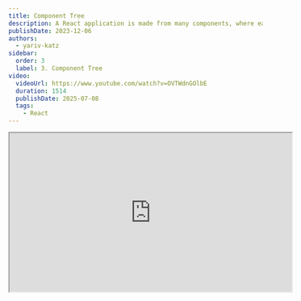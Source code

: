 ```yaml
---
title: Component Tree
description: A React application is made from many components, where each UI component can place another component, forming a tree of components.
publishDate: 2023-12-06
authors:
  - yariv-katz
sidebar:
  order: 3
  label: 3. Component Tree
video:
  videoUrl: https://www.youtube.com/watch?v=OVTWdnGOlbE
  duration: 1514
  publishDate: 2025-07-08
  tags:    
    - React
---
```



<div class="not-content flex">
	<iframe
		class="mx-auto mb-10"
		width="560"
		height="315"
		src="https://www.youtube.com/embed/OVTWdnGOlbE?si=UQc200B9UIgirhTi"
		title="React - Component Tree - video"
		allow="accelerometer; clipboard-write; encrypted-media; gyroscope; picture-in-picture; web-share"
		allowFullScreen
		loading="lazy"
		referrerPolicy="strict-origin-when-cross-origin"
		aria-label="React - Component Tree - video"
		aria-describedby="iframe-video-description"
	/>
</div>
<span id="iframe-video-description" class="sr-only">
This video explains the concept of a component tree in React, detailing how React applications are structured using reusable components that can be nested within each other to build complex user interfaces, with practical examples and best practices.
</span>

In the <a className="duration-100 leading-normal transition ease-in hover:border-opacity-100 border-opacity-0 inline border-link border-b text-green" href="/courses/react/component">previous lesson</a> we learned that React is a library that helps us create a UI components.
We also learned that to create a component in React, we need to create a function that returns how that component looks like.
React components are reusable ui, which can be placed on desired places in the screen (can also be placed multiple times in different places).
When you create a component, you can place it in the screen by using its function name as a tag inside another React component.

Let's give a simple example, in the following example we have two components that are located in two different files:
- `App.js` - This is the component that represents the entire screen.
- `MyButton.js` - This component represents a button.

<div className="mt-5 not-content">
<Sandpack 
	client:load
	files={{
		"App.js": {
			readOnly: true,
			code: `

  return (
		<div>
			<header>
				<h1>This is the header of the screen</h1>				
			</header>
			<MyButton />
			<MyButton />
			<MyButton />
			<footer>
				<h5>This is the footer</h5>
			</footer>
		</div>
  )
}`
		},
		"MyButton.js": {
			readOnly: true,
			code: `export default function MyButton() {
	return (
		<button>
			Click me!
		</button>
	)
}
`
		}
	}}
	template="react" 
/>
</div>

Few things to note in the following example:
- We can separate components to different files, and then import them in the file that we want to use them.
- We can use ES6 import syntax to import the component that we want to use.
- A component is turning to a tag, and it can be placed inside another component.

### Splitting files

It's common to split your application to multiple files, and you will often place a component in a seperate file (like in this example where we had 2 components splitted to 2 files: `App.js` and `MyButton.js`).
When splitting files we use [ES6 Modules](https://developer.mozilla.org/en-US/docs/Web/JavaScript/Guide/Modules). so one syntax is to use `export default`:

<div className="mt-5 not-content">
<Sandpack 
	client:load
	files={{
		"App.js": {			
			code: `

  return (
		<div>			
			<Hello />			
		</div>
  )
}`
		},
		"Hello.js": {			
			code: `export default function Hello() {
	return (
		<h1>
			hello world
		</h1>
	)
}
`
		}
	}}
	template="react" 
/>
</div>

Or you can use `export`

<div className="mt-5 not-content">
<Sandpack 
	client:load
	files={{
		"App.js": {			
			code: `

  return (
		<div>			
			<Hello />			
		</div>
  )
}`
		},
		"Hello.js": {			
			code: `export function Hello() {
	return (
		<h1>
			hello world
		</h1>
	)
}
`
		}
	}}
	template="react" 
/>
</div>

Few things to note here:
- If you place a component in a seperate file, you need to import it in the file that you want to use it.
- The name of the component is the name of the function.
- That name has to be in PascalCase (camelCase but with the first letter capitalized, otherwise React will not recognize it as a component - but a tag name).

### Component tree

React application is made from a tree of components, usually the root of the component represents the entire application, or the root represents the current screen from the web application that we are visiting. This means that a screen like this:

![React component tree](https://github.com/ywarezk/academeez/blob/main/src/content/docs/courses/react/component-tree/tree.png?raw=true)

We can create this screen with the following components:

![React component tree](https://github.com/ywarezk/academeez/blob/main/src/content/docs/courses/react/component-tree/components.png?raw=true)

When we create a React application we are building a tree of components (this is the popular way of creating a web application today, and this approach is the common way in other popular frameworks as well).



## Exercise - component tree

In this exercise we will create the following component tree:

![React component tree](https://github.com/ywarezk/academeez/blob/main/src/content/docs/courses/react/component-tree/tree.png?raw=true)

![React component tree](https://github.com/ywarezk/academeez/blob/main/src/content/docs/courses/react/component-tree/components.png?raw=true)

Where the focus is to simply place those components, and not on the styling of those components which we will cover in the next lesson.
You can write the code right here in the site: 

<div className="mt-5 not-content">
<Sandpack 
	client:load
	files={{
		"App.js": {			
			code: `


  return (
		<div>			
			<h1>Place the components here:</h1>
		</div>
  )
}`
		},
		"Header.js": {			
			code: ``
		},
		"Logo.js": {			
			code: ``
		},
		"Menu.js": {			
			code: ``
		},
		"LoginForm.js": {			
			code: ``
		},		
		"Footer.js": {			
			code: ``
		},		
	}}
	template="react" 
/>
</div>

## Solution

And here is the solution for the exercise:

<div className="mt-5">
<Sandpack 
	client:load
	files={{
		"App.js": {
			readOnly: true,	
			code: `

  return (
		<div>			
			<Header />
			<LoginForm />
			<Footer />
		</div>
  )
}`
		},
		"Header.js": {
			readOnly: true,		
			code: `import Logo from "./Logo"

	return (
		<header>
			<Logo />
			<Menu />
		</header>
	)				
}
			
			`
		},
		"Logo.js": {
			readOnly: true,	
			code: `export default function Logo() {
	return (
		<img height={64} width={64} src="https://github.com/ywarezk/academeez/blob/main/src/content/docs/courses/react/component/thumbnail.png?raw=true" />
	)
}
			`
		},
		"Menu.js": {
			readOnly: true,		
			code: `export default function Menu() {
	return (
		<nav>
			<a href="#">Home</a>
			<a href="#">About</a>
			<a href="#">Contact</a>
		</nav>	
	)				
}`
		},
		"LoginForm.js": {
			readOnly: true,			
			code: `export default function LoginForm() {
	return (
		<form>
			<div>
				<label>Username</label>
				<input type="text" />
			</div>
			<div>
				<label>Password</label>
				<input type="password" />
			</div>
			<div>
				<button type="submit">Login</button>
			</div>
		</form>
	)				
}
			`
		},		
		"Footer.js": {
			readOnly: true,		
			code: `export default function Footer() {
	return (
		<footer>
			<h5>This is the footer</h5>
		</footer>	
	)
}
`
		},		
	}}
	template="react" 
/>
</div>

## Summary

In this lesson we learned that a React web site is simply a component tree, a component can be placed in seperate file, and it can be imported in other components and placed as a tag.